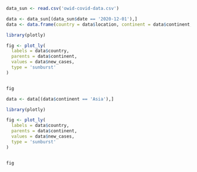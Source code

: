 ```r
data_sun <- read.csv('owid-covid-data.csv')
```

```r
data <- data_sun[(data_sun$date == '2020-12-01'),]
data <- data.frame(country = data$location, continent = data$continent, new_cases = data$new_cases)
```

```r
library(plotly)

fig <- plot_ly(
  labels = data$country,
  parents = data$continent,
  values = data$new_cases,
  type = 'sunburst'
)


fig
```

```r
data <- data[(data$continent == 'Asia'),]
```

```r
library(plotly)

fig <- plot_ly(
  labels = data$country,
  parents = data$continent,
  values = data$new_cases,
  type = 'sunburst'
)


fig
```